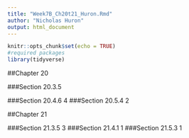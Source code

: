 ```yaml
---
title: "Week7B_Ch20t21_Huron.Rmd"
author: "Nicholas Huron"
output: html_document
---
```


```r
knitr::opts_chunk$set(echo = TRUE)
#required packages
library(tidyverse)
```


##Chapter 20

###Section 20.3.5
  
  
###Section 20.4.6
4
###Section 20.5.4
2

##Chapter 21

###Section 21.3.5
3
###Section 21.4.1
1
###Section 21.5.3
1